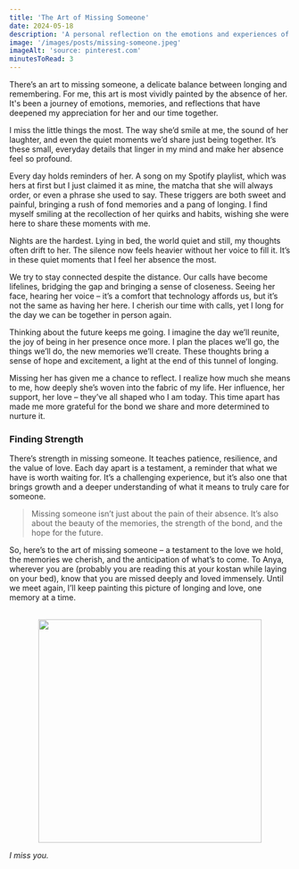 ```yaml
---
title: 'The Art of Missing Someone'
date: 2024-05-18
description: 'A personal reflection on the emotions and experiences of missing her.'
image: '/images/posts/missing-someone.jpeg'
imageAlt: 'source: pinterest.com'
minutesToRead: 3
---
```


There’s an art to missing someone, a delicate balance between longing and remembering. For me, this art is most vividly painted by the absence of her. It's been a journey of emotions, memories, and reflections that have deepened my appreciation for her and our time together.

I miss the little things the most. The way she’d smile at me, the sound of her laughter, and even the quiet moments we’d share just being together. It’s these small, everyday details that linger in my mind and make her absence feel so profound.

Every day holds reminders of her. A song on my Spotify playlist, which was hers at first but I just claimed it as mine, the matcha that she will always order, or even a phrase she used to say. These triggers are both sweet and painful, bringing a rush of fond memories and a pang of longing. I find myself smiling at the recollection of her quirks and habits, wishing she were here to share these moments with me.

Nights are the hardest. Lying in bed, the world quiet and still, my thoughts often drift to her. The silence now feels heavier without her voice to fill it. It’s in these quiet moments that I feel her absence the most.

We try to stay connected despite the distance. Our calls have become lifelines, bridging the gap and bringing a sense of closeness. Seeing her face, hearing her voice – it’s a comfort that technology affords us, but it’s not the same as having her here. I cherish our time with calls, yet I long for the day we can be together in person again.

Thinking about the future keeps me going. I imagine the day we’ll reunite, the joy of being in her presence once more. I plan the places we’ll go, the things we’ll do, the new memories we’ll create. These thoughts bring a sense of hope and excitement, a light at the end of this tunnel of longing.

Missing her has given me a chance to reflect. I realize how much she means to me, how deeply she’s woven into the fabric of my life. Her influence, her support, her love – they’ve all shaped who I am today. This time apart has made me more grateful for the bond we share and more determined to nurture it.

### Finding Strength

There’s strength in missing someone. It teaches patience, resilience, and the value of love. Each day apart is a testament, a reminder that what we have is worth waiting for. It’s a challenging experience, but it’s also one that brings growth and a deeper understanding of what it means to truly care for someone.

> Missing someone isn’t just about the pain of their absence. It’s also about the beauty of the memories, the strength of the bond, and the hope for the future.

So, here’s to the art of missing someone – a testament to the love we hold, the memories we cherish, and the anticipation of what’s to come. To Anya, wherever you are (probably you are reading this at your kostan while laying on your bed), know that you are missed deeply and loved immensely. Until we meet again, I’ll keep painting this picture of longing and love, one memory at a time.

<br />

<center>
  <img src="/images/posts/missing-anya.jpg" width="400px" height="400px" />
</center>

_I miss you._
